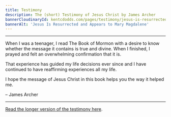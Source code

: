 ```yaml
---
title: Testimony
description: The (short) Testimony of Jesus Christ by James Archer
bannerCloudinaryId: kentcdodds.com/pages/testimony/jesus-is-resurrected
bannerAlt: 'Jesus Is Resurrected and Appears to Mary Magdalene'
---
```


---

When I was a teenager, I read The Book of Mormon with a desire to know whether
the message it contains is true and divine. When I finished, I prayed and felt
an overwhelming confirmation that it is.

That experience has guided my life decisions ever since and I have continued to
have reaffirming experiences all my life.

I hope the message of Jesus Christ in this book helps you the way it helped me.

– James Archer

---

[Read the longer version of the testimony here](/testimony).

